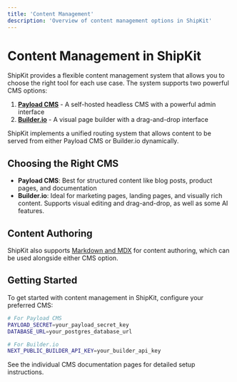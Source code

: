 ```yaml
---
title: 'Content Management'
description: 'Overview of content management options in ShipKit'
---
```


# Content Management in ShipKit

ShipKit provides a flexible content management system that allows you to choose the right tool for each use case. The system supports two powerful CMS options:

1. **[Payload CMS](/content-management/payload)** - A self-hosted headless CMS with a powerful admin interface
2. **[Builder.io](/content-management/builder)** - A visual page builder with a drag-and-drop interface

ShipKit implements a unified routing system that allows content to be served from either Payload CMS or Builder.io dynamically.

## Choosing the Right CMS

- **Payload CMS**: Best for structured content like blog posts, product pages, and documentation
- **Builder.io**: Ideal for marketing pages, landing pages, and visually rich content. Supports visual editing and drag-and-drop, as well as some AI features.

## Content Authoring

ShipKit also supports [Markdown and MDX](/content-management/markdown-mdx) for content authoring, which can be used alongside either CMS option.

## Getting Started

To get started with content management in ShipKit, configure your preferred CMS:

```bash
# For Payload CMS
PAYLOAD_SECRET=your_payload_secret_key
DATABASE_URL=your_postgres_database_url

# For Builder.io
NEXT_PUBLIC_BUILDER_API_KEY=your_builder_api_key
```

See the individual CMS documentation pages for detailed setup instructions.
